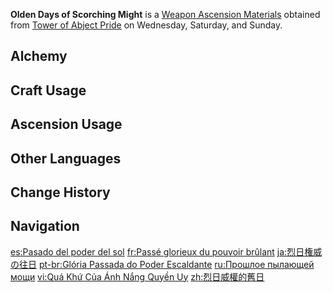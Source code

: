 {{Item Infobox
|id          = 114048
|image       = Item Olden Days of Scorching Might.png
|type        = Weapon Ascension Materials
|group       = Scorching Mights
|invCategory = Character Development Items
|quality     = 5
|description = In the era when the ignorant [[Lord of Deserts]] ruled, his power descended upon every inch of the land like the scorching sun.<br>Ancient stone tablets record that he turned his power into seven rays of blinding light or seven pillars, which he granted equally and mercifully to everyone. No one was neglected, nor was anyone discontented.<br>That was a forgotten golden era, an era when the [[Lord of Flowers]] had faded into the sands and the [[Greater Lord Rukkhadevata|Lord of Verdure]] was determined to leave. Only the [[The Eremites|descendants]] in the yellow sand chose to follow their god. Even as the grim shadow of calamity loomed, the power in which they had faith shone brightly like amber and gold.<br>Yet calamity befell nonetheless, and the golden insectoid insignias were buried beneath the depths of shrine and palace, under collapsed pillars engraved with images of eagles and bulls.
|day1        = Wednesday
|day2        = Saturday
|day3        = Sunday
|source1     = Tower of Abject Pride
|source2     = [[Crafting]]
}}
'''Olden Days of Scorching Might''' is a [[Weapon Ascension Materials]] obtained from [[Tower of Abject Pride]] on Wednesday, Saturday, and Sunday.

==Alchemy==
{{Recipe
|type = Crafting
|Dream of Scorching Might = 3
|Mora = 1,075
|sort = Dream of Scorching Might;Mora
}}

==Craft Usage==
{{Craft Usage}}

==Ascension Usage==
{{Ascension Usage}}

==Other Languages==
{{Other Languages
|en      = Olden Days of Scorching Might
|zhs     = 烈日威权的旧日
|zhs_rm  = Lièrì Wēiquán de Jiùrì
|zht     = 烈日威權的舊日
|zht_rm  = Lièrì Wēiquán de Jiùrì
|zh_tl   = 
|ja      = 烈日権威の往日
|ja_rm   = Retsujitsu Ken'i no Oujitsu
|ja_tl   = Ancient Times of The Blazing Sun's Authority
|ko      = 태양 같은 권위의 과거
|ko_rm   = Taeyang Gateun Gwonwi-ui Gwageo
|ko_tl   = Past of Sun-like Authority
|es      = Pasado del poder del sol
|es_tl   = Past the Power of the Sun
|fr      = Passé glorieux du pouvoir brûlant
|fr_tl   = Glorious Past of Burning Might
|ru      = Прошлое пылающей мощи
|ru_tl   = The Past of Scorching Might
|th      = Olden Days of Scorching Might
|vi      = Quá Khứ Của Ánh Nắng Quyền Uy
|vi_tl   = 
|de      = Vergangenheit der sengenden Macht
|de_tl   = Past of Scorching Might
|id      = Olden Days of Scorching Might
|pt      = Glória Passada do Poder Escaldante
|pt_tl   = 
|tr      = Kavurucu Kuvvetin Eski Günleri
|tr_tl   = Scorching Might's Olden Days
|it      = Tempi andati di possanza infuocata
|it_tl   = 
}}

==Change History==
{{Change History|3.0}}

==Navigation==
{{Development Item Navbox|Weapon Materials}}

[[es:Pasado del poder del sol]]
[[fr:Passé glorieux du pouvoir brûlant]]
[[ja:烈日権威の往日]]
[[pt-br:Glória Passada do Poder Escaldante]]
[[ru:Прошлое пылающей мощи]]
[[vi:Quá Khứ Của Ánh Nắng Quyền Uy]]
[[zh:烈日威權的舊日]]
